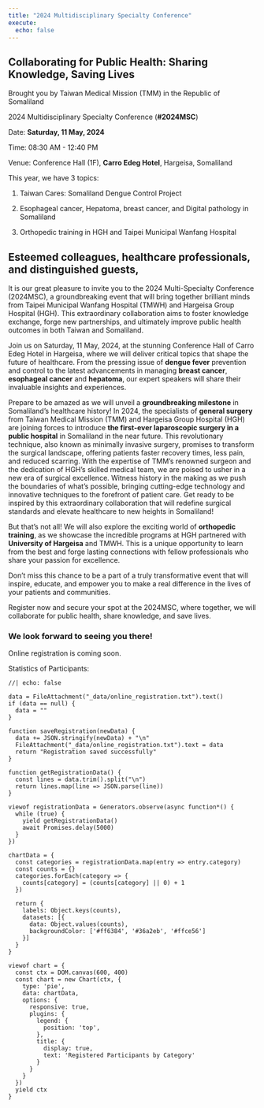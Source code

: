 ```yaml
---
title: "2024 Multidisciplinary Specialty Conference"
execute:
  echo: false
---
```

## Collaborating for Public Health: Sharing Knowledge, Saving Lives

Brought you by Taiwan Medical Mission (TMM) in the Republic of Somaliland

2024 Multidisciplinary Specialty Conference (**#2024MSC**)

Date: **Saturday, 11 May, 2024**

Time: 08:30 AM - 12:40 PM 

Venue: Conference Hall (1F), **Carro Edeg Hotel**, Hargeisa, Somaliland


This year, we have 3 topics:

1. Taiwan Cares: Somaliland Dengue Control Project

2. Esophageal cancer, Hepatoma, breast cancer, and Digital pathology in Somaliland

3. Orthopedic training in HGH and Taipei Municipal Wanfang Hospital


## Esteemed colleagues, healthcare professionals, and distinguished guests,

It is our great pleasure to invite you to the 2024 Multi-Specialty Conference (2024MSC), a groundbreaking event that will bring together brilliant minds from Taipei Municipal Wanfang Hospital (TMWH) and Hargeisa Group Hospital (HGH). This extraordinary collaboration aims to foster knowledge exchange, forge new partnerships, and ultimately improve public health outcomes in both Taiwan and Somaliland.

Join us on Saturday, 11 May, 2024, at the stunning Conference Hall of Carro Edeg Hotel in Hargeisa, where we will deliver critical topics that shape the future of healthcare. From the pressing issue of **dengue fever** prevention and control to the latest advancements in managing **breast cancer**, **esophageal cancer** and **hepatoma**, our expert speakers will share their invaluable insights and experiences.

Prepare to be amazed as we will unveil a **groundbreaking milestone** in Somaliland's healthcare history! In 2024, the specialists of **general surgery** from Taiwan Medical Mission (TMM) and Hargeisa Group Hospital (HGH) are joining forces to introduce **the first-ever laparoscopic surgery in a public hospital** in Somaliland in the near future. 
This revolutionary technique, also known as minimally invasive surgery, promises to transform the surgical landscape, offering patients faster recovery times, less pain, and reduced scarring. With the expertise of TMM's renowned surgeon and the dedication of HGH's skilled medical team, we are poised to usher in a new era of surgical excellence. Witness history in the making as we push the boundaries of what's possible, bringing cutting-edge technology and innovative techniques to the forefront of patient care. Get ready to be inspired by this extraordinary collaboration that will redefine surgical standards and elevate healthcare to new heights in Somaliland!

But that's not all! We will also explore the exciting world of **orthopedic training**, as we showcase the incredible programs at HGH partnered with **University of Hargeisa** and TMWH. This is a unique opportunity to learn from the best and forge lasting connections with fellow professionals who share your passion for excellence.

Don't miss this chance to be a part of a truly transformative event that will inspire, educate, and empower you to make a real difference in the lives of your patients and communities. 

Register now and secure your spot at the 2024MSC, where together, we will collaborate for public health, share knowledge, and save lives.

### We look forward to seeing you there!

Online registration is coming soon.


Statistics of Participants:

<div id="registrationChart"></div>



```ojs
//| echo: false

data = FileAttachment("_data/online_registration.txt").text()
if (data == null) {
  data = ""
}

function saveRegistration(newData) {
  data += JSON.stringify(newData) + "\n"
  FileAttachment("_data/online_registration.txt").text = data
  return "Registration saved successfully"
}

function getRegistrationData() {
  const lines = data.trim().split("\n")
  return lines.map(line => JSON.parse(line))
}

viewof registrationData = Generators.observe(async function*() {
  while (true) {
    yield getRegistrationData()
    await Promises.delay(5000)
  }
})

chartData = {
  const categories = registrationData.map(entry => entry.category)
  const counts = {}
  categories.forEach(category => {
    counts[category] = (counts[category] || 0) + 1
  })

  return {
    labels: Object.keys(counts),
    datasets: [{
      data: Object.values(counts),
      backgroundColor: ['#ff6384', '#36a2eb', '#ffce56']
    }]
  }
}

viewof chart = {
  const ctx = DOM.canvas(600, 400)
  const chart = new Chart(ctx, {
    type: 'pie',
    data: chartData,
    options: {
      responsive: true,
      plugins: {
        legend: {
          position: 'top',
        },
        title: {
          display: true,
          text: 'Registered Participants by Category'
        }
      }
    }
  })
  yield ctx
}

```